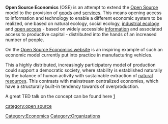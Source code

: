 '''Open Source Economics''' (OSE) is an attempt to extend the [[Open Source]] model to the provision of [[goods]] and [[services]]. This means opening access to information and technology to enable a different economic system to be realized, one based on natural ecology, social ecology, [[industrial ecology]] and [[open access]] - based on widely accessible [[information]] and associated access to productive capital - distributed into the hands of an increased number of people. 

On the [http://ose.noblogs.org/post/2003/06/01/our-mission Open Source Economics website] is an inspiring example of such an economic model currently put into practice in manufacturing vehicles.

This a highly distributed, increasingly participatory model of production could support a democratic society, where stability is established naturally by the balance of human activity with sustainable extraction of [[natural resources]]. This contrasts with mainstream centralized economies, which have a structurally built-in tendency towards of overproduction.{{fact}}{{expand}}


A great TED talk on the concept can be found here [http://www.ted.com/talks/yochai_benkler_on_the_new_open_source_economics.html]
{{stub}}

[[Category:Economics]]
[[Category:Organizations]]
[[category:open source]]